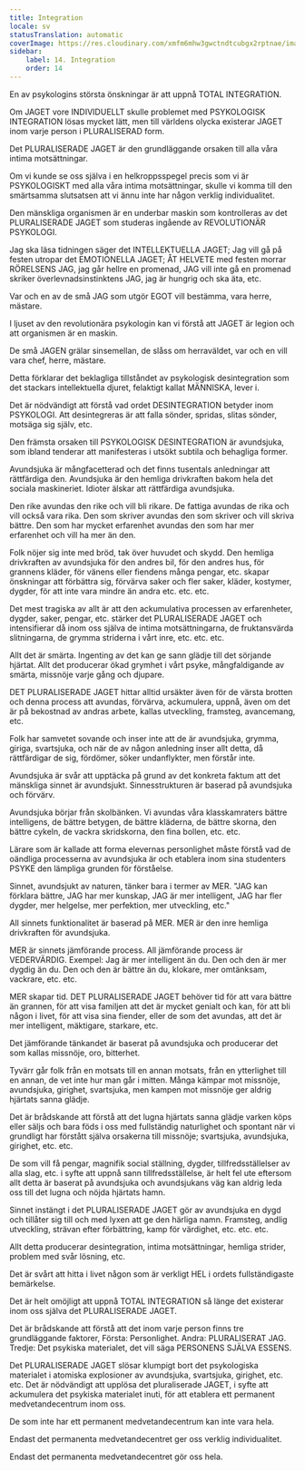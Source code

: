 ```yaml
---
title: Integration
locale: sv
statusTranslation: automatic
coverImage: https://res.cloudinary.com/xmfm6mhw3gwctndtcubgx2rptnae/image/upload/v1740337243/small_cover_educacion_fundamental_a051170f1c.webp
sidebar:
    label: 14. Integration
    order: 14
---
```

En av psykologins största önskningar är att uppnå TOTAL INTEGRATION.

Om JAGET vore INDIVIDUELLT skulle problemet med PSYKOLOGISK INTEGRATION lösas mycket lätt, men till världens olycka existerar JAGET inom varje person i PLURALISERAD form.

Det PLURALISERADE JAGET är den grundläggande orsaken till alla våra intima motsättningar.

Om vi kunde se oss själva i en helkroppsspegel precis som vi är PSYKOLOGISKT med alla våra intima motsättningar, skulle vi komma till den smärtsamma slutsatsen att vi ännu inte har någon verklig individualitet.

Den mänskliga organismen är en underbar maskin som kontrolleras av det PLURALISERADE JAGET som studeras ingående av REVOLUTIONÄR PSYKOLOGI.

Jag ska läsa tidningen säger det INTELLEKTUELLA JAGET; Jag vill gå på festen utropar det EMOTIONELLA JAGET; ÅT HELVETE med festen morrar RÖRELSENS JAG, jag går hellre en promenad, JAG vill inte gå en promenad skriker överlevnadsinstinktens JAG, jag är hungrig och ska äta, etc.

Var och en av de små JAG som utgör EGOT vill bestämma, vara herre, mästare.

I ljuset av den revolutionära psykologin kan vi förstå att JAGET är legion och att organismen är en maskin.

De små JAGEN grälar sinsemellan, de slåss om herraväldet, var och en vill vara chef, herre, mästare.

Detta förklarar det beklagliga tillståndet av psykologisk desintegration som det stackars intellektuella djuret, felaktigt kallat MÄNNISKA, lever i.

Det är nödvändigt att förstå vad ordet DESINTEGRATION betyder inom PSYKOLOGI. Att desintegreras är att falla sönder, spridas, slitas sönder, motsäga sig själv, etc.

Den främsta orsaken till PSYKOLOGISK DESINTEGRATION är avundsjuka, som ibland tenderar att manifesteras i utsökt subtila och behagliga former.

Avundsjuka är mångfacetterad och det finns tusentals anledningar att rättfärdiga den. Avundsjuka är den hemliga drivkraften bakom hela det sociala maskineriet. Idioter älskar att rättfärdiga avundsjuka.

Den rike avundas den rike och vill bli rikare. De fattiga avundas de rika och vill också vara rika. Den som skriver avundas den som skriver och vill skriva bättre. Den som har mycket erfarenhet avundas den som har mer erfarenhet och vill ha mer än den.

Folk nöjer sig inte med bröd, tak över huvudet och skydd. Den hemliga drivkraften av avundsjuka för den andres bil, för den andres hus, för grannens kläder, för vänens eller fiendens många pengar, etc. skapar önskningar att förbättra sig, förvärva saker och fler saker, kläder, kostymer, dygder, för att inte vara mindre än andra etc. etc. etc.

Det mest tragiska av allt är att den ackumulativa processen av erfarenheter, dygder, saker, pengar, etc. stärker det PLURALISERADE JAGET och intensifierar då inom oss själva de intima motsättningarna, de fruktansvärda slitningarna, de grymma striderna i vårt inre, etc. etc. etc.

Allt det är smärta. Ingenting av det kan ge sann glädje till det sörjande hjärtat. Allt det producerar ökad grymhet i vårt psyke, mångfaldigande av smärta, missnöje varje gång och djupare.

DET PLURALISERADE JAGET hittar alltid ursäkter även för de värsta brotten och denna process att avundas, förvärva, ackumulera, uppnå, även om det är på bekostnad av andras arbete, kallas utveckling, framsteg, avancemang, etc.

Folk har samvetet sovande och inser inte att de är avundsjuka, grymma, giriga, svartsjuka, och när de av någon anledning inser allt detta, då rättfärdigar de sig, fördömer, söker undanflykter, men förstår inte.

Avundsjuka är svår att upptäcka på grund av det konkreta faktum att det mänskliga sinnet är avundsjukt. Sinnesstrukturen är baserad på avundsjuka och förvärv.

Avundsjuka börjar från skolbänken. Vi avundas våra klasskamraters bättre intelligens, de bättre betygen, de bättre kläderna, de bättre skorna, den bättre cykeln, de vackra skridskorna, den fina bollen, etc. etc.

Lärare som är kallade att forma elevernas personlighet måste förstå vad de oändliga processerna av avundsjuka är och etablera inom sina studenters PSYKE den lämpliga grunden för förståelse.

Sinnet, avundsjukt av naturen, tänker bara i termer av MER. "JAG kan förklara bättre, JAG har mer kunskap, JAG är mer intelligent, JAG har fler dygder, mer helgelse, mer perfektion, mer utveckling, etc."

All sinnets funktionalitet är baserad på MER. MER är den inre hemliga drivkraften för avundsjuka.

MER är sinnets jämförande process. All jämförande process är VEDERVÄRDIG. Exempel: Jag är mer intelligent än du. Den och den är mer dygdig än du. Den och den är bättre än du, klokare, mer omtänksam, vackrare, etc. etc.

MER skapar tid. DET PLURALISERADE JAGET behöver tid för att vara bättre än grannen, för att visa familjen att det är mycket genialt och kan, för att bli någon i livet, för att visa sina fiender, eller de som det avundas, att det är mer intelligent, mäktigare, starkare, etc.

Det jämförande tänkandet är baserat på avundsjuka och producerar det som kallas missnöje, oro, bitterhet.

Tyvärr går folk från en motsats till en annan motsats, från en ytterlighet till en annan, de vet inte hur man går i mitten. Många kämpar mot missnöje, avundsjuka, girighet, svartsjuka, men kampen mot missnöje ger aldrig hjärtats sanna glädje.

Det är brådskande att förstå att det lugna hjärtats sanna glädje varken köps eller säljs och bara föds i oss med fullständig naturlighet och spontant när vi grundligt har förstått själva orsakerna till missnöje; svartsjuka, avundsjuka, girighet, etc. etc.

De som vill få pengar, magnifik social ställning, dygder, tillfredsställelser av alla slag, etc. i syfte att uppnå sann tillfredsställelse, är helt fel ute eftersom allt detta är baserat på avundsjuka och avundsjukans väg kan aldrig leda oss till det lugna och nöjda hjärtats hamn.

Sinnet instängt i det PLURALISERADE JAGET gör av avundsjuka en dygd och tillåter sig till och med lyxen att ge den härliga namn. Framsteg, andlig utveckling, strävan efter förbättring, kamp för värdighet, etc. etc. etc.

Allt detta producerar desintegration, intima motsättningar, hemliga strider, problem med svår lösning, etc.

Det är svårt att hitta i livet någon som är verkligt HEL i ordets fullständigaste bemärkelse.

Det är helt omöjligt att uppnå TOTAL INTEGRATION så länge det existerar inom oss själva det PLURALISERADE JAGET.

Det är brådskande att förstå att det inom varje person finns tre grundläggande faktorer, Första: Personlighet. Andra: PLURALISERAT JAG. Tredje: Det psykiska materialet, det vill säga PERSONENS SJÄLVA ESSENS.

Det PLURALISERADE JAGET slösar klumpigt bort det psykologiska materialet i atomiska explosioner av avundsjuka, svartsjuka, girighet, etc. etc. Det är nödvändigt att upplösa det pluraliserade JAGET, i syfte att ackumulera det psykiska materialet inuti, för att etablera ett permanent medvetandecentrum inom oss.

De som inte har ett permanent medvetandecentrum kan inte vara hela.

Endast det permanenta medvetandecentret ger oss verklig individualitet.

Endast det permanenta medvetandecentret gör oss hela.

